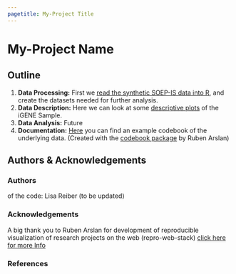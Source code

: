 ```yaml
---
pagetitle: My-Project Title
---
```


# My-Project Name

## Outline {.active}

1.  **Data Processing:** First we [read the synthetic SOEP-IS data into R](00_import_data.html), and create the datasets needed for further analysis.
2.  **Data Description:** Here we can look at some [descriptive plots](p1_describe_plots.html) of the iGENE Sample.
3.  **Data Analysis:** Future
4.  **Documentation:** [Here](00_codebook.html) you can find an example codebook of the underlying data. (Created with the [codebook package](https://github.com/rubenarslan/codebook) by Ruben Arslan)

## Authors & Acknowledgements {.tabset .tabset-sticky}

### Authors

of the code: Lisa Reiber (to be updated)

### Acknowledgements {.active}

A big thank you to Ruben Arslan for development of reproducible visualization of research projects on the web (repro-web-stack) [click here for more Info](https://github.com/rubenarslan/repro_web_stack)

### References
